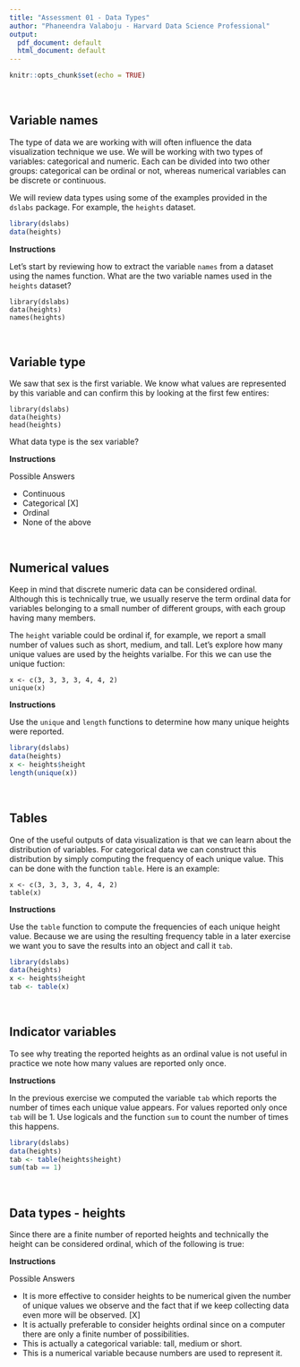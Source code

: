 ```yaml
---
title: "Assessment 01 - Data Types"
author: "Phaneendra Valaboju - Harvard Data Science Professional"
output:
  pdf_document: default
  html_document: default
---
```


```r
knitr::opts_chunk$set(echo = TRUE)
```

<br/>

## **Variable names**
The type of data we are working with will often influence the data visualization technique we use. We will be working with two types of variables: categorical and numeric. Each can be divided into two other groups: categorical can be ordinal or not, whereas numerical variables can be discrete or continuous.

We will review data types using some of the examples provided in the ```dslabs``` package. For example, the ```heights``` dataset.

```r
library(dslabs)
data(heights)
```

**Instructions**

Let's start by reviewing how to extract the variable ```names``` from a dataset using the names function. What are the two variable names used in the ```heights``` dataset?

```
library(dslabs)
data(heights)
names(heights)
```

<br/>

## **Variable type**
We saw that sex is the first variable. We know what values are represented by this variable and can confirm this by looking at the first few entires:

```
library(dslabs)
data(heights)
head(heights)
```

What data type is the sex variable?

**Instructions**

Possible Answers

- Continuous
- Categorical [X]
- Ordinal
- None of the above

<br/>

## **Numerical values**
Keep in mind that discrete numeric data can be considered ordinal. Although this is technically true, we usually reserve the term ordinal data for variables belonging to a small number of different groups, with each group having many members.

The ```height``` variable could be ordinal if, for example, we report a small number of values such as short, medium, and tall. Let's explore how many unique values are used by the heights varialbe. For this we can use the unique fuction:

```
x <- c(3, 3, 3, 3, 4, 4, 2)
unique(x)
```

**Instructions**

Use the ```unique``` and ```length``` functions to determine how many unique heights were reported.

```r
library(dslabs)
data(heights)
x <- heights$height
length(unique(x))
```

<br/>

## **Tables**
One of the useful outputs of data visualization is that we can learn about the distribution of variables. For categorical data we can construct this distribution by simply computing the frequency of each unique value. This can be done with the function ```table```. Here is an example:

```
x <- c(3, 3, 3, 3, 4, 4, 2)
table(x)
```

**Instructions**

Use the ```table``` function to compute the frequencies of each unique height value. Because we are using the resulting frequency table in a later exercise we want you to save the results into an object and call it ```tab```.

```r
library(dslabs)
data(heights)
x <- heights$height
tab <- table(x)
```

<br/>

## **Indicator variables**
To see why treating the reported heights as an ordinal value is not useful in practice we note how many values are reported only once.

**Instructions**

In the previous exercise we computed the variable ```tab``` which reports the number of times each unique value appears. For values reported only once ```tab``` will be 1. Use logicals and the function ```sum``` to count the number of times this happens.

```r
library(dslabs)
data(heights)
tab <- table(heights$height)
sum(tab == 1)
```

<br/>

## **Data types - heights**
Since there are a finite number of reported heights and technically the height can be considered ordinal, which of the following is true:

**Instructions**

Possible Answers

- It is more effective to consider heights to be numerical given the number of unique values we observe and the fact that if we keep collecting data even more will be observed. [X]
- It is actually preferable to consider heights ordinal since on a computer there are only a finite number of possibilities.
- This is actually a categorical variable: tall, medium or short.
- This is a numerical variable because numbers are used to represent it.